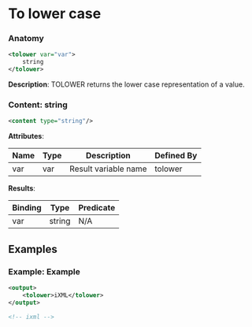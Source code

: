 # To lower case

### Anatomy

```xml
<tolower var="var">
    string
</tolower>
```

 **Description**:
 TOLOWER returns the lower case representation of a value.

### Content: string

```xml
<content type="string"/>
```

**Attributes**:

| Name | Type | Description | Defined By |
| ---- | ---- | ----------- | ---------- |
| var | var | Result variable name | tolower |


**Results**:

| Binding | Type | Predicate |
| ------- | ---- | --------- |
| var | string | N/A |


## Examples

### Example: Example

```xml
<output>
	<tolower>iXML</tolower>
</output>

<!-- ixml -->
```

